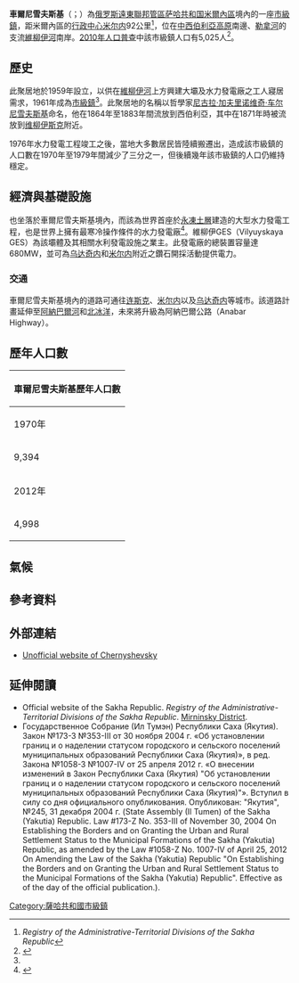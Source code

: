 {{Infobox settlement
|name = 車爾尼雪夫斯基
|native_name = Чернышевский
|settlement_type = 市級鎮
|latd = 63 | latm = 01 | lats = 02 | latNS = N
|longd = 112 | longm = 28 | longs = 08 | longEW = E
|image_skyline = Vilyuy_River_Dam_Chernyshevsky.jpg
|image_caption = 遠望車爾尼雪夫斯基與{{le|維柳伊大壩|Vilyuy Dam}}
|image_map = Map of Russia - Sakha (Yakutia) Republic (2008-03).svg
|map_caption = 萨哈共和国在俄羅斯的位置
|pushpin_map=Russia Sakha Republic
|pushpin_map_caption =車爾尼雪夫斯基在萨哈共和国的位置
|coordinates_display = inline,title
|coordinates_region = RU-SA
|subdivision_type = [[世界政區索引|國家]]
|subdivision_name = [[俄羅斯|俄羅斯]]
|subdivision_type1 = [[俄羅斯聯邦管區|聯邦管區]]
|subdivision_name1 = [[遠東聯邦管區|遠東聯邦管區]]
|subdivision_type2 = [[俄罗斯联邦主体|聯邦主體]]
|subdivision_name2 = [[萨哈共和国|萨哈共和国]]
|subdivision_type3 = 區
|subdivision_name3 = [[米爾內區|米爾內區]]
|established_title = 設立
|established_date = 1959年
|established_title1 = 成為市級鎮
|established_date1 = 1961年<ref name="SakhaR_admlist" />
|established_title2 = 前稱
|established_date2 = 
|population_as_of = [[2010年俄羅斯人口普查|2010]]
|population_footnotes =<ref name="2010Census">{{ru-pop-ref|2010Census}}</ref>
|population_total = 5025
|population_density_km2 = auto
|pop_est_footnotes = <ref name="2016Census">{{Cite web |url=http://www.gks.ru/free_doc/doc_2016/bul_dr/mun_obr2016.rar |title=Численность населения Российской Федерации по муниципальным образованиям на 1 января 2016 года |accessdate=2016-11-04 |archive-date=2019-05-13 |archive-url=https://web.archive.org/web/20190513150350/http://www.gks.ru/free_doc/doc_2016/bul_dr/mun_obr2016.rar |dead-url=no }}</ref>
|pop_est_as_of = 2016
|population_est = 4385
|elevation_m = 365
|timezone = [[雅库茨克时间|YAKT]]
|utc_offset = +9
|postal_code_type = {{le|俄羅斯郵區編號|Postal codes in Russia|郵區編號}}
|postal_code =  678185
|blank_name = [[車輛號牌|車輛號牌]]
|blank_info = 14
|blank1_name = {{le|俄羅斯電話區號|Telephone numbers in Russia|電話區號}}
|blank1_info = +7 411 36
|blank2_name = [[俄羅斯行政區劃代碼|OKATO]]
|blank2_info = [https://classif.spb.ru/classificators/view/okt.php?st=A&kr=1&kod=98231562000 98231562000]
|blank3_name = OKTMO
|blank3_info = [http://classif.spb.ru/classificators/view/tma.php?st=A&kr=1&kod=98631162051 98631162051]
|website = [http://www.cher-sakha.ru/ 官方網站]
}}

'''車爾尼雪夫斯基'''（{{lang-ru|Чернышевский}}；{{lang-sah|Чернышевскай}}）為[[俄罗斯|俄罗斯]][[遠東聯邦管區|遠東聯邦管區]][[萨哈共和国|萨哈共和国]][[米爾內區|米爾內區]]境內的一座[[市級鎮|市級鎮]]，距米爾內區的[[行政中心|行政中心]][[米尔内_(萨哈共和国)|米尔内]]92公里<ref name="SakhaR_admlist">''Registry of the Administrative-Territorial Divisions of the Sakha Republic''</ref>，位在[[中西伯利亞高原|中西伯利亞高原]]南邊、[[勒拿河|勒拿河]]的支流[[維柳伊河|維柳伊河]]南岸。[[2010年俄羅斯人口普查|2010年人口普查]]中該市級鎮人口有5,025人<ref name="2010Census">{{ru-pop-ref|2010Census}}</ref>。

==歷史==
此聚居地於1959年設立，以供在[[維柳伊河|維柳伊河]]上方興建大壩及水力發電廠之工人寢居需求，1961年成為[[市級鎮|市級鎮]]<ref name="SakhaR_admlist" />。此聚居地的名稱以哲學家[[尼古拉·加夫里诺维奇·车尔尼雪夫斯基|尼古拉·加夫里诺维奇·车尔尼雪夫斯基]]命名，他在1864年至1883年間流放到西伯利亞，其中在1871年時被流放到[[维柳伊斯克|维柳伊斯克]]附近。

1976年水力發電工程竣工之後，當地大多數居民皆陸續搬遷出，造成該市級鎮的人口數在1970年至1979年間減少了三分之一，但後續幾年該市級鎮的人口仍維持穩定。

==經濟與基礎設施==
{{le|維柳伊大壩|Vilyuy Dam}}也坐落於車爾尼雪夫斯基境內，而該為世界首座於[[永久冻土|永凍土層]]建造的大型水力發電工程，也是世界上擁有最寒冷操作條件的水力發電廠<ref>{{cite book|author=Yanity, Brian B.|title=Cold Climate Problems of a Micro-hydroelectric Development on Crow Creek, Alaska|publisher=ProQuest|pages=8–9|year=2007|isbn=0-54945-634-1}}</ref>。維柳伊GES（Vilyuyskaya GES）為該壩體及其相關水利發電設施之業主。此發電廠的總裝置容量達680MW，並可為[[乌达奇内|乌达奇内]]和[[米尔内_(萨哈共和国)|米尔内]]附近之鑽石開採活動提供電力。

===交通===
車爾尼雪夫斯基境內的道路可通往[[连斯克|连斯克]]、[[米尔内_(萨哈共和国)|米尔内]]以及[[乌达奇内|乌达奇内]]等城市。該道路計畫延伸至[[阿納巴爾河|阿納巴爾河]]和[[北冰洋|北冰洋]]，未來將升級為阿納巴爾公路（Anabar Highway）。

==歷年人口數==
{| class="wikitable" style=text-align:center
|-
! colspan =6| 車爾尼雪夫斯基歷年人口數
|-
! 1970年 !! 1979年 !! 1989年<ref name="1989Census">{{ru-pop-ref|1989Census}}</ref>!! 2002年<ref name="2002Census">{{ru-pop-ref|2002Census}}</ref>!! 2009年<ref name="2009Est">{{ru-pop-ref|2009Est}}</ref>!! 2010年<ref name="2010Census"/>
|-
| 9,394 || 6,029 || 8,298 || 5,310 || 5,100 || 5,025
|-
!  2012年 !! 2013年 !! 2014年 !! 2015年 !! 2016年<ref name="2016Census"/>!!
|-
| 4,998 || 4,687 || 4,513 || 4,389 || 4,385 ||
|}

==氣候==
{{Weather box
|width=auto
|metric first=yes
|single line=yes
|location=車爾尼雪夫斯基
|Jan record high C=4.9
|Feb record high C=2.2
|Mar record high C=12.8
|Apr record high C=16.9
|May record high C=29.5
|Jun record high C=32.8
|Jul record high C=36.9
|Aug record high C=32.2
|Sep record high C=26.1
|Oct record high C=16.1
|Nov record high C=5.0
|Dec record high C=-1.1
|year record high C=36.9
|Jan high C=-27.8
|Feb high C=-23.8
|Mar high C=-12.3
|Apr high C=-2.1
|May high C=8.0
|Jun high C=18.4
|Jul high C=22.0
|Aug high C=18.1
|Sep high C=8.9
|Oct high C=-4.4
|Nov high C=-19.4
|Dec high C=-26.1
|year high C=-3.2
|Jan mean C=-30.7
|Feb mean C=-27.2
|Mar mean C=-16.8
|Apr mean C=-6.6
|May mean C=3.9
|Jun mean C=13.5
|Jul mean C=17.0
|Aug mean C=13.3
|Sep mean C=5.0
|Oct mean C=-7.2
|Nov mean C=-22.5
|Dec mean C=-29.3
|year mean C=-7.2
|Jan low C=-34.6
|Feb low C=-31.7
|Mar low C=-22.5
|Apr low C=-12.9
|May low C=-1.4
|Jun low C=7.4
|Jul low C=11.1
|Aug low C=8.0
|Sep low C=0.7
|Oct low C=-10.9
|Nov low C=-26.6
|Dec low C=-33.4
|year low C=-12.1
|Jan record low C=-57.2
|Feb record low C=-53.9
|Mar record low C=-50.0
|Apr record low C=-43.9
|May record low C=-17.8
|Jun record low C=-11.0
|Jul record low C=0.0
|Aug record low C=-7.8
|Sep record low C=-15.0
|Oct record low C=-37.2
|Nov record low C=-51.1
|Dec record low C=-60.0
|year record low C=-60.0
|Jan precipitation mm=19.2
|Feb precipitation mm=18.0
|Mar precipitation mm=27.8
|Apr precipitation mm=32.7
|May precipitation mm=37.7
|Jun precipitation mm=57.2
|Jul precipitation mm=52.3
|Aug precipitation mm=44.7
|Sep precipitation mm=47.0
|Oct precipitation mm=56.2
|Nov precipitation mm=34.6
|Dec precipitation mm=23.7
|year precipitation mm=451.1
|Jan precipitation days=24.0
|Feb precipitation days=20.6
|Mar precipitation days=18.1
|Apr precipitation days=13.8
|May precipitation days=12.6
|Jun precipitation days=12.2
|Jul precipitation days=10.4
|Aug precipitation days=13.0
|Sep precipitation days=17.0
|Oct precipitation days=25.7
|Nov precipitation days=25.3
|Dec precipitation days=22.9
|year precipitation days=215.6
|source 1=<ref name="climatebase">{{Cite web|url=http://climatebase.ru/station/24724/|title=Weather Averages for Chernyshevsky, Sakha Republic (1948-2011)|publisher=climatebase.ru|accessdate=2014-12-18|archive-date=2014-12-19|archive-url=https://web.archive.org/web/20141219121322/http://climatebase.ru/station/24724/|dead-url=no}}</ref>
}}

==參考資料==
{{Reflist|30em}}

==外部連結==
*[https://web.archive.org/web/20161110144225/http://www.cher-sakha.ru/ Unofficial website of Chernyshevsky] {{ru icon}}

==延伸閱讀==
*Official website of the Sakha Republic. ''Registry of the Administrative-Territorial Divisions of the Sakha Republic''. [https://web.archive.org/web/20140223030801/http://sakha.gov.ru/node/12532 Mirninsky District]. {{ru icon}}
*Государственное Собрание (Ил Тумэн) Республики Саха (Якутия). Закон №173-З №353-III от 30 ноября 2004 г. «Об установлении границ и о наделении статусом городского и сельского поселений муниципальных образований Республики Саха (Якутия)», в ред. Закона №1058-З №1007-IV от 25 апреля 2012 г. «О внесении изменений в Закон Республики Саха (Якутия) "Об установлении границ и о наделении статусом городского и сельского поселений муниципальных образований Республики Саха (Якутия)"». Вступил в силу со дня официального опубликования. Опубликован: "Якутия", №245, 31 декабря 2004 г. (State Assembly (Il Tumen) of the Sakha (Yakutia) Republic. Law #173-Z No. 353-III of November 30, 2004 On Establishing the Borders and on Granting the Urban and Rural Settlement Status to the Municipal Formations of the Sakha (Yakutia) Republic, as amended by the Law #1058-Z No. 1007-IV of April 25, 2012 On Amending the Law of the Sakha (Yakutia) Republic "On Establishing the Borders and on Granting the Urban and Rural Settlement Status to the Municipal Formations of the Sakha (Yakutia) Republic". Effective as of the day of the official publication.).

{{薩哈共和國行政區劃}}

{{DEFAULTSORT:Chernyshevsky}}
[[Category:薩哈共和國市級鎮|Category:薩哈共和國市級鎮]]